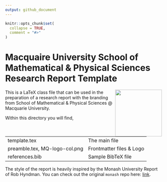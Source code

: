 ```yaml
---
output: github_document
---
```


<!-- README.md is generated from README.Rmd. Please edit that file -->

```r
knitr::opts_chunk$set(
  collapse = TRUE,
  comment = "#>"
)
```

# Macquaire University School of Mathematical & Physical Sciences \LaTeX Research Report Template

<!-- badges: start -->

<img src="https://user-images.githubusercontent.com/15133161/200966938-ba6f8413-fa77-4ccb-b16d-d7cf14926057.png" align="right" width="150"/>

<!-- badges: end -->

This is a LaTeX class file that can be used in the preparation of a research report with the branding from School of Mathematical & Physical Sciences \@ Macquarie University.

Within this directory you will find,

|                               |                          |
|-------------------------------|--------------------------|
| template.tex                  | The main \LaTeX file     |
| preamble.tex, MQ-logo-col.png | Frontmatter files & Logo |
| references.bib                | Sample BibTeX file       |

The style of the report is heavily inspired by the Monash University Report of Rob Hyndman. You can check out the original `monash` repo here: [link](https://github.com/numbats/monash).
